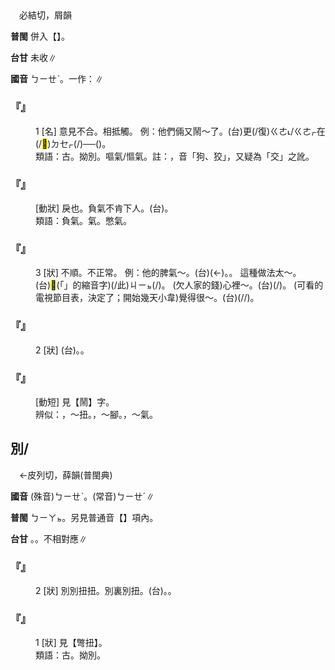 
=={{ruby|彆|ㄅㄧㄝˋ}}==

　必結切，屑韻

'''普閩''' 併入【{{ruby|別|ㄅㄧㄚㆵ ͘}}】。

'''台甘''' 未收∥

'''國音''' <rt>ㄅㄧㄝˋ</rt>。一作：{{ruby|別|ㄅㄧㄝˋ}}∥

    

==='''『{{ruby|彆|ㄅㄧㄝˋ}}{{ruby|扭|·ㄋㄧㄡˇ}}』'''===
:1  [名] 意見不合。相抵觸。 例：他們倆又鬧～了。(台){{ruby|<mark>&#xffad9;</mark>|ㄧㄣ}}{{ruby|兩|ㄋㆭ˫}}{{ruby|人|ㄌㄤˊ}}{{ruby|又|ㄧㄨ˫}}更(/復)<rt>ㄍㄜ˪/ㄍㄜㆷ</rt>在(/<mark>&#xf9549;</mark>)<rt>ㄉㆤㆷ</rt>{{ruby|口|ㄍㄠˋ}}{{ruby|逆|ㄍㆤㆷ ͘}}(/{{ruby|逆|ㄍㆤㆷ ͘}}{{ruby|口|ㄍㄠˋ}})──{{ruby|感|ㄍㆰˋ}}{{ruby|情|ㄐㄧㄥˊ}}({{ruby|或|ㄧㄚㆷ ͘}}{{ruby|意|ㄧ˪}}{{ruby|見|ㄍㄧㄢ˪}}){{ruby|衝|ㄑㄧㆲ}}{{ruby|突|ㄉㄨㆵ ͘}}。
:類語：{{ruby|<mark>&#xffb73;</mark>|ㄍㄚˇ}}古。拗別。嘔氣/慪氣。註：{{ruby|口|ㄍㄠˋ}}，音「狗、狡」，又疑為「交」之訛。
:
    

==='''『{{ruby|彆|ㄅㄧㄝˋ}}』'''===
: [動狀] 戾也。負氣不肯下人。(台){{ruby|激|ㄍㄧㆤㆶ}}{{ruby|氣|ㄎㄧ˪}}。
:類語：負氣。{{ruby|愎|ㄅㄧˋ}}氣。憋氣。
:
    

==='''『{{ruby|彆|ㄅㄧㄝˋ}}{{ruby|扭|·ㄋㄧㄡˇ}}』'''===
:3  [狀] 不順。不正常。 例：他的脾氣～。(台){{ruby|伊|ㄧ}}{{ruby|真|ㄐㄧㄣ}}{{ruby|歹|ㄆㆮˋ/ㄆㄞˋ}}{{ruby|鼻|ㄆㆪ˫}}{{ruby|氣|ㄎㄧ˪}}(←{{ruby|脾|ㄅㄧˊ}}{{ruby|氣|ㄎㄧ˪}})。{{ruby|真|ㄐㄧㄣ}}{{ruby|乖|ㄍㄨㄞ}}{{ruby|→|ㄍㄨㄞ˫}}{{ruby|癖|ㄆㄧㄚㆷ}}。 這種做法太～。(台)<mark>&#xffb50;</mark>(「{{ruby|此|ㄐㄧˋ}}{{ruby|一|ㄐㄧㆵ ͘}}」的縮音字)(/此)<rt>ㄐㄧㆵ</rt>{{ruby|款|ㄎㄨㄢˋ}}{{ruby|作|ㄗㄜ˪}}{{ruby|法|ㄏㄨㄚㆵ}}{{ruby|真|ㄐㄧㄣ}}{{ruby|乖|ㄍㄨㄞ˫}}{{ruby|碼|ㆠㆤˋ}}(/{{ruby|誠|ㄐㄧㆩˊ}}{{ruby|無|ㆠㄜˊ}}{{ruby|合|ㄏㄚㆴ ͘}}{{ruby|適|ㄒㄧㆤㆶ}})。 (欠人家的錢)心裡～。(台){{ruby|心|ㄒㄧㆬ}}{{ruby|內|ㄌㄞ˫}}{{ruby|<mark>&#xffa45;</mark>|ㆠㆤ˫/ㆠㄨㆤ˫}}{{ruby|自|ㄗㄨ˫}}{{ruby|然|ㆢㄧㄢˊ/ㄌㄧㄢˊ}}(/{{ruby|歹|ㄆㆮˋ/ㄆㄞˋ}}{{ruby|勢|ㄙㆤ˪}}{{ruby|歹|·ㄆㄞˋ}}{{ruby|勢|·ㄙㆤ˪}})。 (可看的電視節目表，決定了；開始幾天小韋)覺得很～。(台){{ruby|感|ㄍㆰˋ}}{{ruby|覺|ㄍㄚㆶ}}{{ruby|怪|ㄍㄨㄞ˪}}{{ruby|怪|ㄍㄨㄞ˪}}(/{{ruby|伓|ㆬ˫}}{{ruby|慣|ㄍㄨㄢ˪}}{{ruby|勢|ㄒㄧ˪}}/{{ruby|<mark>&#xffa45;</mark>|ㆠㆤ˫/ㆠㄨㆤ˫}}{{ruby|自|ㄗㄨ˫}}{{ruby|然|ㆢㄧㄢˊ/ㄌㄧㄢˊ}})。
    

==='''『{{ruby|彆|ㄅㄧㄝˋ}}{{ruby|扭|·ㄋㄧㄡˇ}}』'''===
:2  [狀] (台){{ruby|難|ㄜㆷ}}{{ruby|得|ㄉㄧㆵ}}{{ruby|處|ㄘㄨˋ}}{{ruby|理|ㄌㄧˋ}}。{{ruby|歹|ㄆㄞˋ/ㄆㆮˋ}}{{ruby|應|ㄧㄥ˪}}{{ruby|付|ㄏㄨ˪}}。
    

==='''『{{ruby|鬧|ㄋㄠˋ}}{{ruby|彆|ㄅㄧㄝˋ}}{{ruby|扭|·ㄋㄧㄡˇ}}』'''===
: [動短] 見【鬧】字。
:辨似：{{ruby|彆|ㄅㄧㄝˋ}}，～扭。{{ruby|蹩|ㄅㄧㄝˊ}}，～腳。{{ruby|憋|ㄅㄧㄝ}}，～氣。
:
    

==別/{{ruby|彆|ㄅㄧㄝˋ}}==

　←皮列切，薛韻(普閩典)

'''國音''' (殊音)<rt>ㄅㄧㄝˋ</rt>。(常音)<rt>ㄅㄧㄝˊ</rt>∥

'''普閩''' <rt>ㄅㄧㄚㆵ</rt>。另見普通音【{{ruby|別|ㄅㄧㄝˊ}}】項內。

'''台甘''' {{ruby|(文)|ㄅㄧㄚㆵ}}。{{ruby|(語)|ㄅㄧㄚㆵ ͘}}{{ruby|。|ㄅㄚㆵ ͘}}。不相對應∥

    

==='''『{{ruby|別|ㄅㄧㄝˋ}}{{ruby|扭|·ㄋㄧㄡˇ}}』'''===
:2  [狀] 別別扭扭。別裏別扭。(台){{ruby|古|ㄍㄨ}}{{ruby|怪|ㄍㄨㄞ˪}}。{{ruby|乖|ㄍㄨㄞ˫}}{{ruby|癖|ㄆㄧㄚㆷ}}。
    

==='''『{{ruby|別|ㄅㄧㄝˋ}}{{ruby|扭|·ㄋㄧㄡˇ}}』'''===
:1  [狀] 見【彆扭】。
:類語：{{ruby|<mark>&#xffb73;</mark>|ㄍㄚˇ}}古。拗別。
:
    
